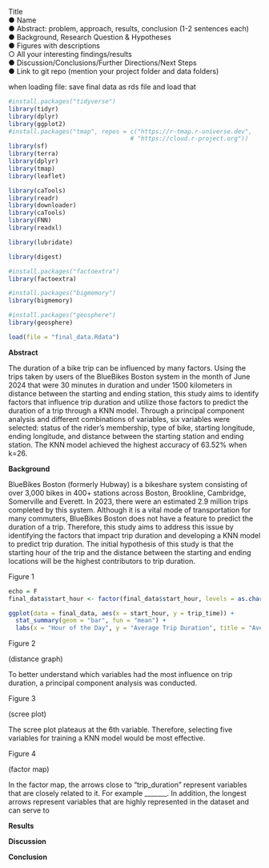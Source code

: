 Title\
● Name\
● Abstract: problem, approach, results, conclusion (1-2 sentences each)\
● Background, Research Question & Hypotheses\
● Figures with descriptions\
○ All your interesting findings/results\
● Discussion/Conclusions/Further Directions/Next Steps\
● Link to git repo (mention your project folder and data folders)

when loading file: save final data as rds file and load that

```r
#install.packages("tidyverse")
library(tidyr) 
library(dplyr) 
library(ggplot2)
#install.packages("tmap", repos = c("https://r-tmap.r-universe.dev",
                                  # "https://cloud.r-project.org"))
library(sf)
library(terra)
library(dplyr)
library(tmap)    
library(leaflet)

library(caTools)
library(readr)
library(downloader)
library(caTools)
library(FNN)
library(readxl)

library(lubridate)

library(digest)

#install.packages("factoextra")
library(factoextra)

#install.packages("bigmemory")
library(bigmemory)

#install.packages("geosphere")
library(geosphere)

load(file = "final_data.Rdata")
```

**Abstract**

The duration of a bike trip can be influenced by many factors. Using the trips taken by users of the BlueBikes Boston system in the month of June 2024 that were 30 minutes in duration and under 1500 kilometers in distance between the starting and ending station, this study aims to identify factors that influence trip duration and utilize those factors to predict the duration of a trip through a KNN model. Through a principal component analysis and different combinations of variables, six variables were selected: status of the rider’s membership, type of bike, starting longitude, ending longitude, and distance between the starting station and ending station. The KNN model achieved the highest accuracy of 63.52% when k=26.

**Background**

BlueBikes Boston (formerly Hubway) is a bikeshare system consisting of over 3,000 bikes in 400+ stations across Boston, Brookline, Cambridge, Somerville and Everett. In 2023, there were an estimated 2.9 million trips completed by this system. Although it is a vital mode of transportation for many commuters, BlueBikes Boston does not have a feature to predict the duration of a trip. Therefore, this study aims to address this issue by identifying the factors that impact trip duration and developing a KNN model to predict trip duration. The initial hypothesis of this study is that the starting hour of the trip and the distance between the starting and ending locations will be the highest contributors to trip duration.

Figure 1

```r
echo = F
final_data$start_hour <- factor(final_data$start_hour, levels = as.character(0:23))

ggplot(data = final_data, aes(x = start_hour, y = trip_time)) + 
  stat_summary(geom = "bar", fun = "mean") +
  labs(x = "Hour of the Day", y = "Average Trip Duration", title = "Average Trip Duration by Hour of the Day")
```

Figure 2

(distance graph)

To better understand which variables had the most influence on trip duration, a principal component analysis was conducted.

Figure 3

(scree plot)

The scree plot plateaus at the 6th variable. Therefore, selecting five variables for training a KNN model would be most effective.

Figure 4

(factor map)

In the factor map, the arrows close to "trip_duration" represent variables that are closely related to it. For example \_\_\_\_\_\_\_. In addition, the longest arrows represent variables that are highly represented in the dataset and can serve to

**Results**

**Discussion**

**Conclusion**

